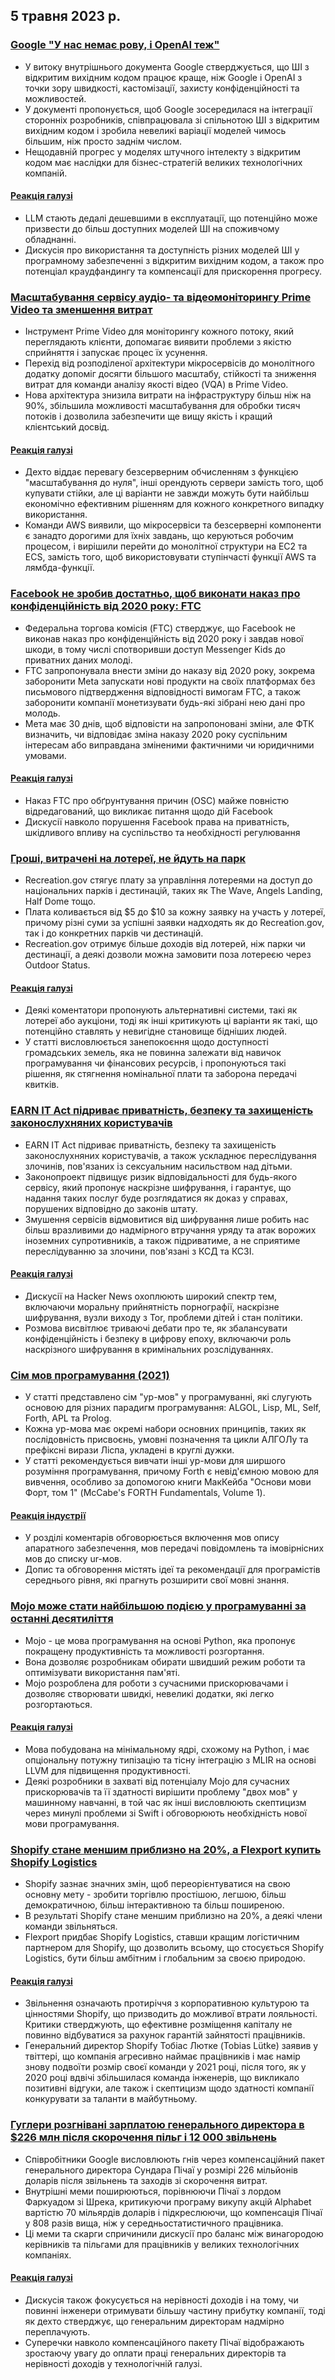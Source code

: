 

<CallToAction />

<Steps>

## 5 травня 2023 р.

### [Google "У нас немає рову, і OpenAI теж"](https://www.semianalysis.com/p/google-we-have-no-moat-and-neither)

- У витоку внутрішнього документа Google стверджується, що ШІ з відкритим вихідним кодом працює краще, ніж Google і OpenAI з точки зору швидкості, кастомізації, захисту конфіденційності та можливостей.
- У документі пропонується, щоб Google зосередилася на інтеграції сторонніх розробників, співпрацювала зі спільнотою ШІ з відкритим вихідним кодом і зробила невеликі варіації моделей чимось більшим, ніж просто заднім числом.
- Нещодавній прогрес у моделях штучного інтелекту з відкритим кодом має наслідки для бізнес-стратегій великих технологічних компаній.

#### [Реакція галузі](http://news.ycombinator.com/item?id=35813322)

- LLM стають дедалі дешевшими в експлуатації, що потенційно може призвести до більш доступних моделей ШІ на споживчому обладнанні.
- Дискусія про використання та доступність різних моделей ШІ у програмному забезпеченні з відкритим вихідним кодом, а також про потенціал краудфандингу та компенсації для прискорення прогресу.

### [Масштабування сервісу аудіо- та відеомоніторингу Prime Video та зменшення витрат](https://www.primevideotech.com/video-streaming/scaling-up-the-prime-video-audio-video-monitoring-service-and-reducing-costs-by-90)

- Інструмент Prime Video для моніторингу кожного потоку, який переглядають клієнти, допомагає виявити проблеми з якістю сприйняття і запускає процес їх усунення.
- Перехід від розподіленої архітектури мікросервісів до монолітного додатку допоміг досягти більшого масштабу, стійкості та зниження витрат для команди аналізу якості відео (VQA) в Prime Video.
- Нова архітектура знизила витрати на інфраструктуру більш ніж на 90%, збільшила можливості масштабування для обробки тисяч потоків і дозволила забезпечити ще вищу якість і кращий клієнтський досвід.

#### [Реакція галузі](http://news.ycombinator.com/item?id=35811741)

- Дехто віддає перевагу безсерверним обчисленням з функцією "масштабування до нуля", інші орендують сервери замість того, щоб купувати стійки, але ці варіанти не завжди можуть бути найбільш економічно ефективним рішенням для кожного конкретного випадку використання.
- Команди AWS виявили, що мікросервіси та безсерверні компоненти є занадто дорогими для їхніх завдань, що керуються робочим процесом, і вирішили перейти до монолітної структури на EC2 та ECS, замість того, щоб використовувати ступінчасті функції AWS та лямбда-функції.

### [Facebook не зробив достатньо, щоб виконати наказ про конфіденційність від 2020 року: FTC](https://arstechnica.com/tech-policy/2023/05/ftc-says-facebook-violated-privacy-order-proposes-ban-on-monetizing-youth-data/)

- Федеральна торгова комісія (FTC) стверджує, що Facebook не виконав наказ про конфіденційність від 2020 року і завдав нової шкоди, в тому числі спотворивши доступ Messenger Kids до приватних даних молоді.
- FTC запропонувала внести зміни до наказу від 2020 року, зокрема заборонити Meta запускати нові продукти на своїх платформах без письмового підтвердження відповідності вимогам FTC, а також заборонити компанії монетизувати будь-які зібрані нею дані про молодь.
- Мета має 30 днів, щоб відповісти на запропоновані зміни, але ФТК визначить, чи відповідає зміна наказу 2020 року суспільним інтересам або виправдана зміненими фактичними чи юридичними умовами.

#### [Реакція галузі](http://news.ycombinator.com/item?id=35814081)

- Наказ FTC про обґрунтування причин (OSC) майже повністю відредагований, що викликає питання щодо дій Facebook
- Дискусії навколо порушення Facebook права на приватність, шкідливого впливу на суспільство та необхідності регулювання

### [Гроші, витрачені на лотереї, не йдуть на парк](https://outdoorstatus.com/articles/recreation-gov-lottery-fees/)

- Recreation.gov стягує плату за управління лотереями на доступ до національних парків і дестинацій, таких як The Wave, Angels Landing, Half Dome тощо.
- Плата коливається від $5 до $10 за кожну заявку на участь у лотереї, причому різні суми за успішні заявки надходять як до Recreation.gov, так і до конкретних парків чи дестинацій.
- Recreation.gov отримує більше доходів від лотерей, ніж парки чи дестинації, а деякі дозволи можна замовити поза лотереєю через Outdoor Status.

#### [Реакція галузі](http://news.ycombinator.com/item?id=35809570)

- Деякі коментатори пропонують альтернативні системи, такі як лотереї або аукціони, тоді як інші критикують ці варіанти як такі, що потенційно ставлять у невигідне становище бідніших людей.
- У статті висловлюється занепокоєння щодо доступності громадських земель, яка не повинна залежати від навичок програмування чи фінансових ресурсів, і пропонуються такі рішення, як стягнення номінальної плати та заборона передачі квитків.

### [EARN IT Act підриває приватність, безпеку та захищеність законослухняних користувачів](https://techfreedom.org/earn-it-act-remains-a-threat-to-liberty-security-safety-of-children/)

- EARN IT Act підриває приватність, безпеку та захищеність законослухняних користувачів, а також ускладнює переслідування злочинів, пов'язаних із сексуальним насильством над дітьми.
- Законопроект підвищує ризик відповідальності для будь-якого сервісу, який пропонує наскрізне шифрування, і гарантує, що надання таких послуг буде розглядатися як доказ у справах, порушених відповідно до законів штату.
- Змушення сервісів відмовитися від шифрування лише робить нас більш вразливими до надмірного втручання уряду та атак ворожих іноземних супротивників, а також підриватиме, а не сприятиме переслідуванню за злочини, пов'язані з КСД та КСЗІ.

#### [Реакція галузі](http://news.ycombinator.com/item?id=35814113)

- Дискусії на Hacker News охоплюють широкий спектр тем, включаючи моральну прийнятність порнографії, наскрізне шифрування, вузли виходу з Tor, проблеми дітей і стан політики.
- Розмова висвітлює триваючі дебати про те, як збалансувати конфіденційність і безпеку в цифрову епоху, включаючи роль наскрізного шифрування в кримінальних розслідуваннях.

### [Сім мов програмування (2021)](https://madhadron.com/programming/seven_ur_languages.html)

- У статті представлено сім "ур-мов" у програмуванні, які слугують основою для різних парадигм програмування: ALGOL, Lisp, ML, Self, Forth, APL та Prolog.
- Кожна ур-мова має окремі набори основних принципів, таких як послідовність присвоєнь, умовні позначення та цикли АЛГОЛу та префіксні вирази Ліспа, укладені в круглі дужки.
- У статті рекомендується вивчати інші ур-мови для ширшого розуміння програмування, причому Forth є невід'ємною мовою для вивчення, особливо за допомогою книги МакКейба "Основи мови Форт, том 1" (McCabe's FORTH Fundamentals, Volume 1).

#### [Реакція індустрії](http://news.ycombinator.com/item?id=35813496)

- У розділі коментарів обговорюється включення мов опису апаратного забезпечення, мов передачі повідомлень та імовірнісних мов до списку ur-мов.
- Допис та обговорення містять ідеї та рекомендації для програмістів середнього рівня, які прагнуть розширити свої мовні знання.

### [Mojo може стати найбільшою подією у програмуванні за останні десятиліття](https://www.fast.ai/posts/2023-05-03-mojo-launch.html)

- Mojo - це мова програмування на основі Python, яка пропонує покращену продуктивність та можливості розгортання.
- Вона дозволяє розробникам обирати швидший режим роботи та оптимізувати використання пам'яті.
- Mojo розроблена для роботи з сучасними прискорювачами і дозволяє створювати швидкі, невеликі додатки, які легко розгортаються.

#### [Реакція галузі](http://news.ycombinator.com/item?id=35809658)

- Мова побудована на мінімальному ядрі, схожому на Python, і має опціональну потужну типізацію та тісну інтеграцію з MLIR на основі LLVM для підвищення продуктивності.
- Деякі розробники в захваті від потенціалу Mojo для сучасних прискорювачів та її здатності вирішити проблему "двох мов" у машинному навчанні, в той час як інші висловлюють скептицизм через минулі проблеми зі Swift і обговорюють необхідність нової мови програмування.

### [Shopify стане меншим приблизно на 20%, а Flexport купить Shopify Logistics](https://news.shopify.com/important-team-and-business-changes)

- Shopify зазнає значних змін, щоб переорієнтуватися на свою основну мету - зробити торгівлю простішою, легшою, більш демократичною, більш інтерактивною та більш поширеною.
- В результаті Shopify стане меншим приблизно на 20%, а деякі члени команди звільняться.
- Flexport придбає Shopify Logistics, ставши кращим логістичним партнером для Shopify, що дозволить всьому, що стосується Shopify Logistics, бути більш амбітним і глобальним за своєю природою.

#### [Реакція галузі](http://news.ycombinator.com/item?id=35813763)

- Звільнення означають протиріччя з корпоративною культурою та цінностями Shopify, що призводить до можливої втрати лояльності. Критики стверджують, що ефективне розміщення капіталу не повинно відбуватися за рахунок гарантій зайнятості працівників.
- Генеральний директор Shopify Тобіас Лютке (Tobias Lütke) заявив у твіттері, що компанія агресивно наймає працівників і має намір знову подвоїти розмір своєї команди у 2021 році, після того, як у 2020 році вдвічі збільшилася команда інженерів, що викликало позитивні відгуки, але також і скептицизм щодо здатності компанії конкурувати за таланти в майбутньому.

### [Гуглери розгнівані зарплатою генерального директора в $226 млн після скорочення пільг і 12 000 звільнень](https://arstechnica.com/tech-policy/2023/05/googlers-angry-about-ceos-226m-pay-after-cuts-in-perks-and-12000-layoffs/)

- Співробітники Google висловлюють гнів через компенсаційний пакет генерального директора Сундара Пічаї у розмірі 226 мільйонів доларів після звільнень та заходів зі скорочення витрат.
- Внутрішні меми поширюються, порівнюючи Пічаї з лордом Фаркуадом зі Шрека, критикуючи програму викупу акцій Alphabet вартістю 70 мільярдів доларів і підкреслюючи, що компенсація Пічаї у 808 разів вища, ніж у середньостатистичного працівника.
- Ці меми та скарги спричинили дискусії про баланс між винагородою керівників та пільгами для працівників у великих технологічних компаніях.

#### [Реакція галузі](http://news.ycombinator.com/item?id=35821927)

- Дискусія також фокусується на нерівності доходів і на тому, чи повинні інженери отримувати більшу частину прибутку компанії, тоді як дехто стверджує, що генеральним директорам надмірно переплачують.
- Суперечки навколо компенсаційного пакету Пічаї відображають зростаючу увагу до оплати праці генеральних директорів та нерівності доходів у технологічній галузі.

</Steps>
